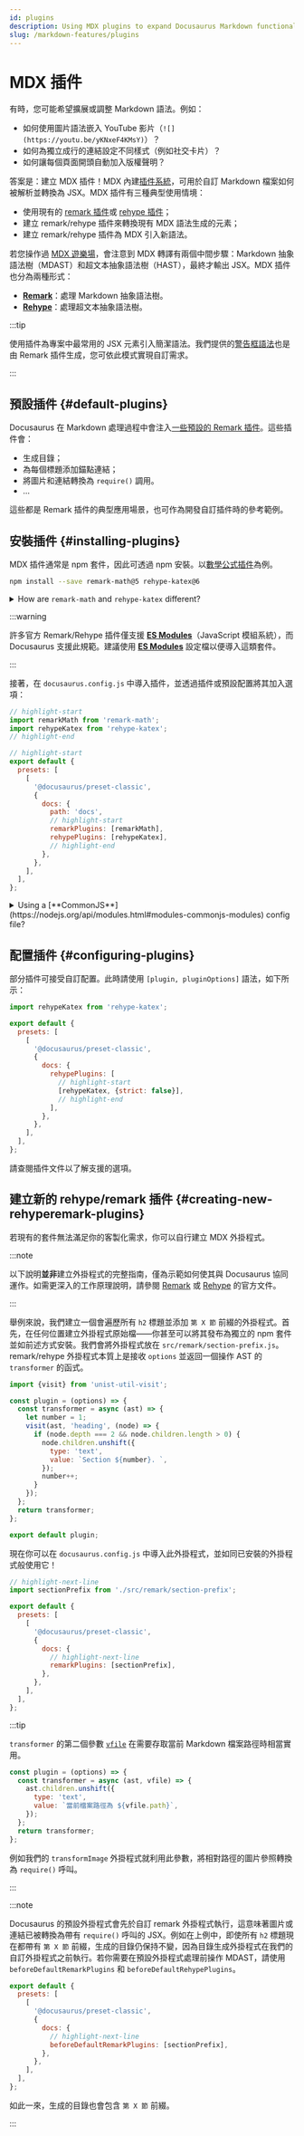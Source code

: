 ```yaml
---
id: plugins
description: Using MDX plugins to expand Docusaurus Markdown functionalities
slug: /markdown-features/plugins
---
```


# MDX 插件

有時，您可能希望擴展或調整 Markdown 語法。例如：

- 如何使用圖片語法嵌入 YouTube 影片（`![](https://youtu.be/yKNxeF4KMsY)`）？
- 如何為獨立成行的連結設定不同樣式（例如社交卡片）？
- 如何讓每個頁面開頭自動加入版權聲明？

答案是：建立 MDX 插件！MDX 內建[插件系統](https://mdxjs.com/advanced/plugins/)，可用於自訂 Markdown 檔案如何被解析並轉換為 JSX。MDX 插件有三種典型使用情境：

- 使用現有的 [remark 插件](https://github.com/remarkjs/remark/blob/main/doc/plugins.md#list-of-plugins)或 [rehype 插件](https://github.com/rehypejs/rehype/blob/main/doc/plugins.md#list-of-plugins)；
- 建立 remark/rehype 插件來轉換現有 MDX 語法生成的元素；
- 建立 remark/rehype 插件為 MDX 引入新語法。

若您操作過 [MDX 遊樂場](https://mdxjs.com/playground/)，會注意到 MDX 轉譯有兩個中間步驟：Markdown 抽象語法樹（MDAST）和超文本抽象語法樹（HAST），最終才輸出 JSX。MDX 插件也分為兩種形式：

- **[Remark](https://github.com/remarkjs/remark/)**：處理 Markdown 抽象語法樹。
- **[Rehype](https://github.com/rehypejs/rehype/)**：處理超文本抽象語法樹。

:::tip

使用插件為專案中最常用的 JSX 元素引入簡潔語法。我們提供的[警告框語法](./markdown-features-admonitions.mdx)也是由 Remark 插件生成，您可依此模式實現自訂需求。

:::

## 預設插件 {#default-plugins}

Docusaurus 在 Markdown 處理過程中會注入[一些預設的 Remark 插件](https://github.com/facebook/docusaurus/tree/main/packages/docusaurus-mdx-loader/src/remark)。這些插件會：

- 生成目錄；
- 為每個標題添加錨點連結；
- 將圖片和連結轉換為 `require()` 調用。
- …

這些都是 Remark 插件的典型應用場景，也可作為開發自訂插件時的參考範例。

## 安裝插件 {#installing-plugins}

MDX 插件通常是 npm 套件，因此可透過 npm 安裝。以[數學公式插件](./markdown-features-math-equations.mdx)為例。

```bash npm2yarn
npm install --save remark-math@5 rehype-katex@6
```

<details>
  <summary>How are <code>remark-math</code> and <code>rehype-katex</code> different?</summary>

In case you are wondering how Remark and Rehype are different, here is a good example. `remark-math` operates on the Markdown AST, where it sees text like `$...$`, and all it does is transform that to the JSX `<span class="math math-inline">...</span>` without doing too much with the content. This decouples the extraction of math formulae from their rendering, which means you can swap $\KaTeX$ out with other math renderers, like MathJax (with [`rehype-mathjax`](https://github.com/remarkjs/remark-math/tree/main/packages/rehype-mathjax)), just by replacing the Rehype plugin.

Next, the `rehype-katex` operates on the Hypertext AST where everything has been converted to HTML-like tags already. It traverses all the elements with `math` class and uses $\KaTeX$ to parse and render the content to actual HTML.

</details>

:::warning

許多官方 Remark/Rehype 插件僅支援 [**ES Modules**](https://gist.github.com/sindresorhus/a39789f98801d908bbc7ff3ecc99d99c)（JavaScript 模組系統），而 Docusaurus 支援此規範。建議使用 [**ES Modules**](https://flaviocopes.com/es-modules/) 設定檔以便導入這類套件。

:::

接著，在 `docusaurus.config.js` 中導入插件，並透過插件或預設配置將其加入選項：

```js title="docusaurus.config.js"
// highlight-start
import remarkMath from 'remark-math';
import rehypeKatex from 'rehype-katex';
// highlight-end

// highlight-start
export default {
  presets: [
    [
      '@docusaurus/preset-classic',
      {
        docs: {
          path: 'docs',
          // highlight-start
          remarkPlugins: [remarkMath],
          rehypePlugins: [rehypeKatex],
          // highlight-end
        },
      },
    ],
  ],
};
```

<details>
  <summary>Using a [**CommonJS**](https://nodejs.org/api/modules.html#modules-commonjs-modules) config file?</summary>

If you decide to use a CommonJS config file, it is possible to load those ES module plugins thanks to dynamic imports and an async config creator function:

```js title="docusaurus.config.js"
// highlight-start
module.exports = async function createConfigAsync() {
  // highlight-end
  return {
    presets: [
      [
        '@docusaurus/preset-classic',
        {
          docs: {
            path: 'docs',
            // highlight-start
            remarkPlugins: [(await import('remark-math')).default],
            rehypePlugins: [(await import('rehype-katex')).default],
            // highlight-end
          },
        },
      ],
    ],
  };
};
```

</details>

## 配置插件 {#configuring-plugins}

部分插件可接受自訂配置。此時請使用 `[plugin, pluginOptions]` 語法，如下所示：

```js title="docusaurus.config.js"
import rehypeKatex from 'rehype-katex';

export default {
  presets: [
    [
      '@docusaurus/preset-classic',
      {
        docs: {
          rehypePlugins: [
            // highlight-start
            [rehypeKatex, {strict: false}],
            // highlight-end
          ],
        },
      },
    ],
  ],
};
```

請查閱插件文件以了解支援的選項。

## 建立新的 rehype/remark 插件 {#creating-new-rehyperemark-plugins}

若現有的套件無法滿足你的客製化需求，你可以自行建立 MDX 外掛程式。

:::note

以下說明**並非**建立外掛程式的完整指南，僅為示範如何使其與 Docusaurus 協同運作。如需更深入的工作原理說明，請參閱 [Remark](https://github.com/remarkjs/remark/blob/main/doc/plugins.md#create-plugins) 或 [Rehype](https://github.com/rehypejs/rehype/blob/main/doc/plugins.md#create-plugins) 的官方文件。

:::

舉例來說，我們建立一個會遍歷所有 `h2` 標題並添加 `第 X 節` 前綴的外掛程式。首先，在任何位置建立外掛程式原始檔——你甚至可以將其發布為獨立的 npm 套件並如前述方式安裝。我們會將外掛程式放在 `src/remark/section-prefix.js`。remark/rehype 外掛程式本質上是接收 `options` 並返回一個操作 AST 的 `transformer` 的函式。

```js "src/remark/section-prefix.js"
import {visit} from 'unist-util-visit';

const plugin = (options) => {
  const transformer = async (ast) => {
    let number = 1;
    visit(ast, 'heading', (node) => {
      if (node.depth === 2 && node.children.length > 0) {
        node.children.unshift({
          type: 'text',
          value: `Section ${number}. `,
        });
        number++;
      }
    });
  };
  return transformer;
};

export default plugin;
```

現在你可以在 `docusaurus.config.js` 中導入此外掛程式，並如同已安裝的外掛程式般使用它！

```js title="docusaurus.config.js"
// highlight-next-line
import sectionPrefix from './src/remark/section-prefix';

export default {
  presets: [
    [
      '@docusaurus/preset-classic',
      {
        docs: {
          // highlight-next-line
          remarkPlugins: [sectionPrefix],
        },
      },
    ],
  ],
};
```

:::tip

`transformer` 的第二個參數 [`vfile`](https://github.com/vfile/vfile) 在需要存取當前 Markdown 檔案路徑時相當實用。

```js
const plugin = (options) => {
  const transformer = async (ast, vfile) => {
    ast.children.unshift({
      type: 'text',
      value: `當前檔案路徑為 ${vfile.path}`,
    });
  };
  return transformer;
};
```

例如我們的 `transformImage` 外掛程式就利用此參數，將相對路徑的圖片參照轉換為 `require()` 呼叫。

:::

:::note

Docusaurus 的預設外掛程式會先於自訂 remark 外掛程式執行，這意味著圖片或連結已被轉換為帶有 `require()` 呼叫的 JSX。例如在上例中，即使所有 `h2` 標題現在都帶有 `第 X 節` 前綴，生成的目錄仍保持不變，因為目錄生成外掛程式在我們的自訂外掛程式之前執行。若你需要在預設外掛程式處理前操作 MDAST，請使用 `beforeDefaultRemarkPlugins` 和 `beforeDefaultRehypePlugins`。

```js title="docusaurus.config.js"
export default {
  presets: [
    [
      '@docusaurus/preset-classic',
      {
        docs: {
          // highlight-next-line
          beforeDefaultRemarkPlugins: [sectionPrefix],
        },
      },
    ],
  ],
};
```

如此一來，生成的目錄也會包含 `第 X 節` 前綴。

:::